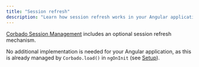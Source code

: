 ```yaml
---
title: "Session refresh"
description: "Learn how session refresh works in your Angular application."
---
```


[Corbado Session Management](/corbado-complete/sessions/overview) includes an optional session refresh mechanism.

No additional implementation is needed for your Angular application, as this is already managed by `Corbado.load()` in `ngOnInit` (see [Setup](/corbado-complete/frontend-integration/angular)).
